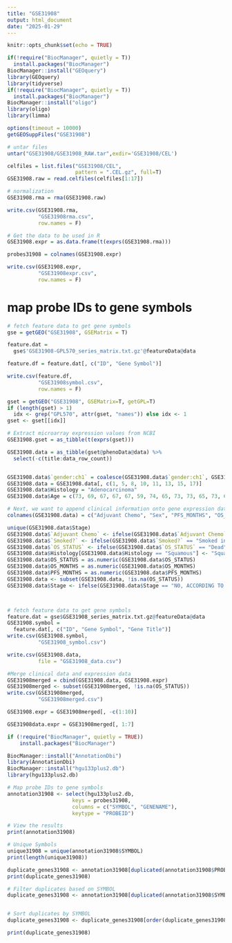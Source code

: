```yaml
---
title: "GSE31908"
output: html_document
date: "2025-01-29"
---
```


```r
knitr::opts_chunk$set(echo = TRUE)
```

```r
if(!require("BiocManager", quietly = T))
  install.packages("BiocManager")
BiocManager::install("GEOquery")
library(GEOquery)
library(tidyverse)
if(!require("BiocManager", quietly = T))
  install.packages("BiocManager")
BiocManager::install("oligo")
library(oligo)
library(limma)
```

```r
options(timeout = 10000)
getGEOSuppFiles("GSE31908")

# untar files
untar("GSE31908/GSE31908_RAW.tar",exdir='GSE31908/CEL')

celfiles = list.files("GSE31908/CEL",
                      pattern = ".CEL.gz", full=T)
GSE31908.raw = read.celfiles(celfiles[1:17])

# normalization 
GSE31908.rma = rma(GSE31908.raw)

write.csv(GSE31908.rma, 
          "GSE31908rma.csv",
          row.names = F)

# Get the data to be used in R
GSE31908.expr = as.data.frame(t(exprs(GSE31908.rma)))

probes31908 = colnames(GSE31908.expr)

write.csv(GSE31908.expr, 
          "GSE31908expr.csv",
          row.names = F)

```

# map probe IDs to gene symbols
```r
# fetch feature data to get gene symbols
gse = getGEO("GSE31908", GSEMatrix = T)

feature.dat = 
  gse$'GSE31908-GPL570_series_matrix.txt.gz'@featureData@data

feature.df = feature.dat[, c("ID", "Gene Symbol")]

write.csv(feature.df, 
          "GSE31908symbol.csv", 
          row.names = F)

gset = getGEO("GSE31908", GSEMatrix=T, getGPL=T)
if (length(gset) > 1) 
  idx <- grep("GPL570", attr(gset, "names")) else idx <- 1
gset <- gset[[idx]]

# Extract microarray expression values from NCBI
GSE31908.gset = as_tibble(t(exprs(gset)))

GSE31908.data = as_tibble(gset@phenoData@data) %>%
  select(-c(title:data_row_count))


GSE31908.data$`gender:ch1` = coalesce(GSE31908.data$`gender:ch1`, GSE31908.data$`Sex:ch1`)
GSE31908.data = GSE31908.data[, c(1, 5, 8, 10, 11, 13, 15, 17)]
GSE31908.data$Histology = "Adenocarcinoma"
GSE31908.data$Age = c(73, 69, 67, 67, 67, 59, 74, 65, 73, 73, 65, 73, 65, 69, 62, 67)

# Next, we want to append clinical information onto gene expression data
colnames(GSE31908.data) = c("Adjuvant Chemo", "Sex", "PFS_MONTHS", "OS_MONTHS", "Stage","Race", "Smoked?", "OS_STATUS", "Histology", "Age")

unique(GSE31908.data$Stage)
GSE31908.data$`Adjuvant Chemo` <- ifelse(GSE31908.data$`Adjuvant Chemo` == "Yes", 1, 0)
GSE31908.data$`Smoked?` <- ifelse(GSE31908.data$`Smoked?` == "Smoked in the past", 1, 0)
GSE31908.data$`OS_STATUS` <- ifelse(GSE31908.data$`OS_STATUS` == "Dead", 1, 0)
GSE31908.data$Histology[GSE31908.data$Histology == "Squamous"] <- "Squamous Cell Carcinoma"
GSE31908.data$OS_STATUS = as.numeric(GSE31908.data$OS_STATUS)
GSE31908.data$OS_MONTHS = as.numeric(GSE31908.data$OS_MONTHS)
GSE31908.data$PFS_MONTHS = as.numeric(GSE31908.data$PFS_MONTHS)
GSE31908.data <- subset(GSE31908.data, !is.na(OS_STATUS))
GSE31908.data$Stage <- ifelse(GSE31908.data$Stage == "N0, ACCORDING TO AJCC CRITERIA", "I", "II")



# fetch feature data to get gene symbols
feature.dat = gse$GSE31908_series_matrix.txt.gz@featureData@data 
GSE31908.symbol = 
  feature.dat[, c("ID", "Gene Symbol", "Gene Title")]
write.csv(GSE31908.symbol, 
          "GSE31908_symbol.csv")

write.csv(GSE31908.data, 
          file = "GSE31908_data.csv")
```


```r
#Merge clinical data and expression data
GSE31908merged = cbind(GSE31908.data, GSE31908.expr)
GSE31908merged <- subset(GSE31908merged, !is.na(OS_STATUS))
write.csv(GSE31908merged, 
          "GSE31908merged.csv")

GSE31908.expr = GSE31908merged[, -c(1:10)]

GSE31908data.expr = GSE31908merged[, 1:7]
``` 

```r
if (!require("BiocManager", quietly = TRUE))
    install.packages("BiocManager")

BiocManager::install("AnnotationDbi")
library(AnnotationDbi)
BiocManager::install("hgu133plus2.db")
library(hgu133plus2.db)

# Map probe IDs to gene symbols
annotation31908 <- select(hgu133plus2.db,
                     keys = probes31908,
                     columns = c("SYMBOL", "GENENAME"),
                     keytype = "PROBEID")

# View the results
print(annotation31908)

# Unique Symbols
unique31908 = unique(annotation31908$SYMBOL)
print(length(unique31908))

duplicate_genes31908 <- annotation31908[duplicated(annotation31908$PROBEID), ]
print(duplicate_genes31908)

# Filter duplicates based on SYMBOL
duplicate_genes31908 <- annotation31908[duplicated(annotation31908$SYMBOL) | duplicated(annotation31908$SYMBOL, fromLast = TRUE), ]


# Sort duplicates by SYMBOL
duplicate_genes31908 <- duplicate_genes31908[order(duplicate_genes31908$SYMBOL), ]

print(duplicate_genes31908)
```